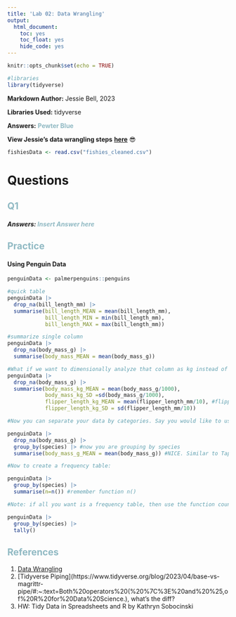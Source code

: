 ```yaml
---
title: 'Lab 02: Data Wrangling'
output:
  html_document:
    toc: yes
    toc_float: yes
    hide_code: yes
---
```


```r
knitr::opts_chunk$set(echo = TRUE)

#libraries
library(tidyverse)
```

**Markdown Author:** Jessie Bell, 2023

**Libraries Used:** tidyverse

**Answers:** <span style="color:#90b9c3"> **Pewter Blue** </span>

**View Jessie's data wrangling steps**
[**here**](https://github.com/JBell39/ESCI502/blob/main/Docs/Bell_datawrangle_fishies_Lab02.txt) 😎



```r
fishiesData <- read.csv("fishies_cleaned.csv")

```


# Questions {.tabset}

## <span style="color:#90b9c3"> **Q1** </span>

##### **Answers:** <span style="color:#90b9c3"> **Insert Answer here** </span>

## <span style="color:#90b9c3"> **Practice** </span>

#### Using Penguin Data

```r
penguinData <- palmerpenguins::penguins

#quick table
penguinData |>
  drop_na(bill_length_mm) |>
  summarise(bill_length_MEAN = mean(bill_length_mm), 
            bill_length_MIN = min(bill_length_mm), 
            bill_length_MAX = max(bill_length_mm))

#summarize single column 
penguinData |>
  drop_na(body_mass_g) |>
  summarise(body_mass_MEAN = mean(body_mass_g))

#What if we want to dimensionally analyze that column as kg instead of g? Conversion factor: 1000 g = 1 kg, mm 
penguinData |>
  drop_na(body_mass_g) |>
  summarise(body_mass_kg_MEAN = mean(body_mass_g/1000), 
            body_mass_kg_SD =sd(body_mass_g/1000),
            flipper_length_kg_MEAN = mean(flipper_length_mm/10), #flipper length is in mm and needs converted to cm. 10 mm = 1 cm 
            flipper_length_kg_SD = sd(flipper_length_mm/10))

#Now you can separate your data by categories. Say you would like to use species to group your data

penguinData |>
  drop_na(body_mass_g) |>
  group_by(species) |> #now you are grouping by species
  summarise(body_mass_g_MEAN = mean(body_mass_g)) #NICE. Similar to Tapply() function

#Now to create a frequency table: 

penguinData |>
  group_by(species) |>
  summarise(n=n()) #remember function n()

#Note: if all you want is a frequency table, then use the function count() or tally() since this is a bit easier than the n() function. 

penguinData |>
  group_by(species) |>
  tally()

```



## <span style="color:#90b9c3"> **References** </span>
1. [Data Wrangling](https://datacarpentry.org/spreadsheet-ecology-lesson/05-exporting-data.html)
2. [Tidyverse Piping](https://www.tidyverse.org/blog/2023/04/base-vs-magrittr-pipe/#:~:text=Both%20operators%20(%20%7C%3E%20and%20%25,of%20R%20for%20Data%20Science.), what's the diff?
3. HW: Tidy Data in Spreadsheets and R by Kathryn Sobocinski

